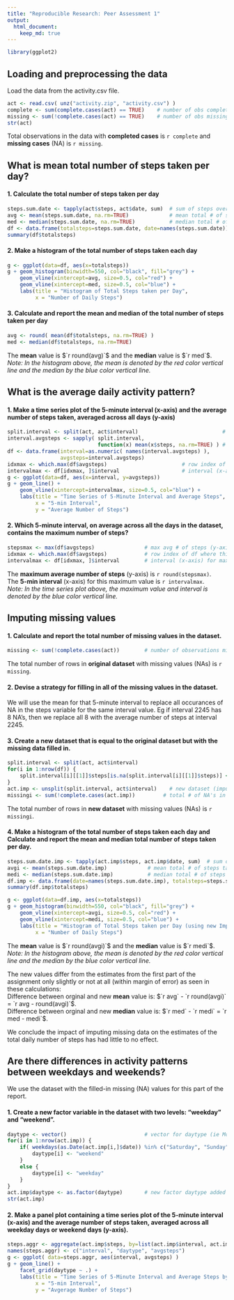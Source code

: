 ```yaml
---
title: "Reproducible Research: Peer Assessment 1"
output: 
  html_document:
    keep_md: true
---
```


```r
library(ggplot2)
```

## Loading and preprocessing the data
Load the data from the activity.csv file.
```r
act <- read.csv( unz("activity.zip", "activity.csv") )
complete <- sum(complete.cases(act) == TRUE)    # number of obs complete (no NA's)
missing <- sum(!complete.cases(act) == TRUE)    # number of obs missing values (with NA's)
str(act)
```
Total observations in the data with **completed cases** is `r complete` and **missing cases** (NA) is `r missing`.



## What is mean total number of steps taken per day?
#### 1. Calculate the total number of steps taken per day
```r
steps.sum.date <- tapply(act$steps, act$date, sum)  # sum of steps over subsetting by each date
avg <- mean(steps.sum.date, na.rm=TRUE)             # mean total # of steps taken each day
med <- median(steps.sum.date, na.rm=TRUE)           # median total # of steps taken each day   
df <- data.frame(totalsteps=steps.sum.date, date=names(steps.sum.date))
summary(df$totalsteps)
```

#### 2. Make a histogram of the total number of steps taken each day
```r
g <- ggplot(data=df, aes(x=totalsteps))
g + geom_histogram(binwidth=550, col="black", fill="grey") +
    geom_vline(xintercept=avg, size=0.5, col="red") +
    geom_vline(xintercept=med, size=0.5, col="blue") +
    labs(title = "Histogram of Total Steps taken per Day",
         x = "Number of Daily Steps")
```

#### 3. Calculate and report the mean and median of the total number of steps taken per day
```r
avg <- round( mean(df$totalsteps, na.rm=TRUE) )
med <- median(df$totalsteps, na.rm=TRUE)
```
The **mean** value is $`r round(avg)`$ and the **median** value is $`r med`$.  
*Note: In the histogram above, the mean is denoted by the red color vertical line and the median by the blue color vertical line.*



## What is the average daily activity pattern?
#### 1. Make a time series plot of the 5-minute interval (x-axis) and the average number of steps taken, averaged across all days (y-axis)
```r
split.interval <- split(act, act$interval)                           # split data by interval
interval.avgsteps <- sapply( split.interval, 
                             function(x) mean(x$steps, na.rm=TRUE) ) # get average steps for each interval
df <- data.frame(interval=as.numeric( names(interval.avgsteps) ), 
                 avgsteps=interval.avgsteps)
idxmax <- which.max(df$avgsteps)                        # row index of df where this max exists
intervalmax <- df[idxmax, ]$interval                    # interval (x-axis) for max avg # steps
g <- ggplot(data=df, aes(x=interval, y=avgsteps))
g + geom_line() +
    geom_vline(xintercept=intervalmax, size=0.5, col="blue") +
    labs(title = "Time Series of 5-Minute Interval and Average Steps",
         x = "5-min Interval",
         y = "Average Number of Steps")
```

#### 2. Which 5-minute interval, on average across all the days in the dataset, contains the maximum number of steps?
```r
stepsmax <- max(df$avgsteps)                # max avg # of steps (y-axis)
idxmax <- which.max(df$avgsteps)            # row index of df where this max exists
intervalmax <- df[idxmax, ]$interval        # interval (x-axis) for max avg # of steps
```
The **maximum average number of steps** (y-axis) is `r round(stepsmax)`.  
The **5-min interval** (x-axis) for this maximum value is `r intervalmax`.  
*Note: In the time series plot above, the maximum value and interval is denoted by the blue color vertical line.*



## Imputing missing values
#### 1. Calculate and report the total number of missing values in the dataset.
```r
missing <- sum(!complete.cases(act))        # number of observations missing values (with NA's)
```
The total number of rows in **original dataset** with missing values (NAs) is `r missing`.

#### 2. Devise a strategy for filling in all of the missing values in the dataset.  
We will use the mean for that 5-minute interval to replace all occurances of NA in the steps variable for the same interval value. Eg if interval 2245 has 8 NA's, then we replace all 8 with the average number of steps at interval 2245.  

#### 3. Create a new dataset that is equal to the original dataset but with the missing data filled in.
```r
split.interval <- split(act, act$interval)  
for(i in 1:nrow(df)) {
    split.interval[i][[1]]$steps[is.na(split.interval[i][[1]]$steps)] <- round( df[i,]$avgsteps )
}
act.imp <- unsplit(split.interval, act$interval)    # new dataset (imputed)
missingi <- sum(!complete.cases(act.imp))         # total # of NA's in new imputed dataset (should be 0)
```
The total number of rows in **new dataset** with missing values (NAs) is `r missingi`.

#### 4. Make a histogram of the total number of steps taken each day and Calculate and report the mean and median total number of steps taken per day. 
```r
steps.sum.date.imp <- tapply(act.imp$steps, act.imp$date, sum)  # sum of steps over subsetting by each date
avgi <- mean(steps.sum.date.imp)             # mean total # of steps taken each day
medi <- median(steps.sum.date.imp)           # median total # of steps taken each day   
df.imp <- data.frame(date=names(steps.sum.date.imp), totalsteps=steps.sum.date.imp)
summary(df.imp$totalsteps)
```
```r
g <- ggplot(data=df.imp, aes(x=totalsteps))
g + geom_histogram(binwidth=550, col="black", fill="grey") +
    geom_vline(xintercept=avgi, size=0.5, col="red") +
    geom_vline(xintercept=medi, size=0.5, col="blue") +
    labs(title = "Histogram of Total Steps taken per Day (using new Imputed Dataset)",
         x = "Number of Daily Steps")
```  
The **mean** value is $`r round(avgi)`$ and the **median** value is $`r medi`$.  
*Note: In the histogram above, the mean is denoted by the red color vertical line and the median by the blue color vertical line.*  

The new values differ from the estimates from the first part of the assignment only slightly or not at all (within margin of error) as seen in these calculations:    
Difference between orginal and new **mean** value is: $`r avg` - `r round(avgi)` = `r avg - round(avgi)`$.  
Difference between orginal and new **median** value is: $`r med` - `r medi` = `r med - medi`$.  

We conclude the impact of imputing missing data on the estimates of the total daily number of steps has had little to no effect.  



## Are there differences in activity patterns between weekdays and weekends?
We use the dataset with the filled-in missing (NA) values for this part of the report.  

#### 1. Create a new factor variable in the dataset with two levels: "weekday" and "weekend".
```r
daytype <- vector()                         # vector for daytype (ie Monday thru Sunday)
for(i in 1:nrow(act.imp)) {
    if( weekdays(as.Date(act.imp[i,]$date)) %in% c("Saturday", "Sunday") ) {
        daytype[i] <- "weekend"
    }
    else {
        daytype[i] <- "weekday"
    }
}
act.imp$daytype <- as.factor(daytype)       # new factor daytype added in dataset 
str(act.imp)
```  

#### 2. Make a panel plot containing a time series plot of the 5-minute interval (x-axis) and the average number of steps taken, averaged across all weekday days or weekend days (y-axis).
```r
steps.aggr <- aggregate(act.imp$steps, by=list(act.imp$interval, act.imp$daytype), mean)
names(steps.aggr) <- c("interval", "daytype", "avgsteps")
g <- ggplot( data=steps.aggr, aes(interval, avgsteps) )
g + geom_line() +
    facet_grid(daytype ~ .) +
    labs(title = "Time Series of 5-Minute Interval and Average Steps by Weekday & Weekend",
         x = "5-min Interval",
         y = "Avgerage Number of Steps")
```
